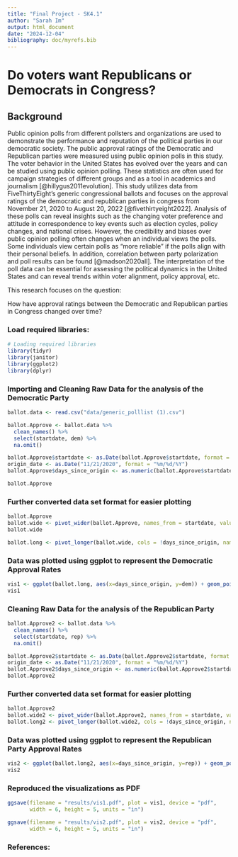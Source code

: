 ```yaml
---
title: "Final Project - SK4.1"
author: "Sarah Im" 
output: html_document
date: "2024-12-04"
bibliography: doc/myrefs.bib
---
```


# Do voters want Republicans or Democrats in Congress? 

## Background

Public opinion polls from different pollsters and organizations are used to demonstrate the performance and reputation of the political parties in our democratic society. 
The public approval ratings of the Democratic and Republican parties were measured using public opinion polls in this study. The voter behavior in the United States has evolved over the years and can be studied using public opinion polling. These statistics are often used for campaign strategies of different groups and as a tool in academics and journalism [@hillygus2011evolution]. This study utilizes data from FiveThirtyEight’s generic congressional ballots and focuses on the approval ratings of the democratic and republican parties in congress from November 21, 2020 to August 20, 2022 [@fivethirtyeight2022]. Analysis of these polls can reveal insights such as the changing voter preference and attitude in correspondence to key events such as election cycles, policy changes, and national crises. However, the credibility and biases over public opinion polling often changes when an individual views the polls. Some individuals view certain polls as “more reliable” if the polls align with their personal beliefs. In addition, correlation between party polarization and poll results can be found [@madson2020all]. The interpretation of the poll data can be essential for assessing the political dynamics in the United States and can reveal trends within voter alignment, policy approval, etc. 

This research focuses on the question: 

How have approval ratings between the Democratic and Republican parties in Congress changed over time? 



### Load required libraries:

```r
# Loading required libraries
library(tidyr)
library(janitor)
library(ggplot2)
library(dplyr)
```


### Importing and Cleaning Raw Data for the analysis of the Democratic Party 
```r
ballot.data <- read.csv("data/generic_polllist (1).csv")

ballot.Approve <- ballot.data %>%
  clean_names() %>%
  select(startdate, dem) %>%
  na.omit()

ballot.Approve$startdate <- as.Date(ballot.Approve$startdate, format = "%m/%d/%Y")
origin_date <- as.Date("11/21/2020", format = "%m/%d/%Y")
ballot.Approve$days_since_origin <- as.numeric(ballot.Approve$startdate - origin_date)

ballot.Approve
```
### Further converted data set format for easier plotting 

```r
ballot.Approve
ballot.wide <- pivot_wider(ballot.Approve, names_from = startdate, values_from = dem, values_fn=mean) 
ballot.wide

ballot.long <- pivot_longer(ballot.wide, cols = !days_since_origin, names_to = "startdate", values_to = "dem")
```


### Data was plotted using ggplot to represent the Democratic Approval Rates

```r

vis1 <- ggplot(ballot.long, aes(x=days_since_origin, y=dem)) + geom_point(color = "blue", pch=19, alpha=0.5) + labs(x = "Days Since Origin of Polls (11/21/20)", y = "Approval Rating from Polls (%)", title = "Approval of Democratic Party in Congress Over Time") + theme_minimal() + theme(plot.title = element_text(hjust = 0.5)) + ylim(35,50)
vis1
```

### Cleaning Raw Data for the analysis of the Republican Party 

```r
ballot.Approve2 <- ballot.data %>%
  clean_names() %>%
  select(startdate, rep) %>%
  na.omit()

ballot.Approve2$startdate <- as.Date(ballot.Approve2$startdate, format = "%m/%d/%Y")
origin_date <- as.Date("11/21/2020", format = "%m/%d/%Y")
ballot.Approve2$days_since_origin <- as.numeric(ballot.Approve2$startdate - origin_date)
ballot.Approve2
```


### Further converted data set format for easier plotting 

```r
ballot.Approve2
ballot.wide2 <- pivot_wider(ballot.Approve2, names_from = startdate, values_from = rep, values_fn=mean) 
ballot.long2 <- pivot_longer(ballot.wide2, cols = !days_since_origin, names_to = "startdate", values_to = "rep") 
```

### Data was plotted using ggplot to represent the Republican Party Approval Rates

```r
vis2 <- ggplot(ballot.long2, aes(x=days_since_origin, y=rep)) + geom_point(color = "red", pch=19, alpha=0.5) + labs(x = "Days Since Origin of Polls (11/21/20)", y = "Approval Rating from Polls (%)", title = "Approval of Republican Party in Congress Over Time") + theme_minimal() + theme(plot.title = element_text(hjust = 0.5))
vis2
```

### Reproduced the visualizations as PDF

```r
ggsave(filename = "results/vis1.pdf", plot = vis1, device = "pdf", 
       width = 6, height = 5, units = "in")

ggsave(filename = "results/vis2.pdf", plot = vis2, device = "pdf", 
       width = 6, height = 5, units = "in")


```


### References: 